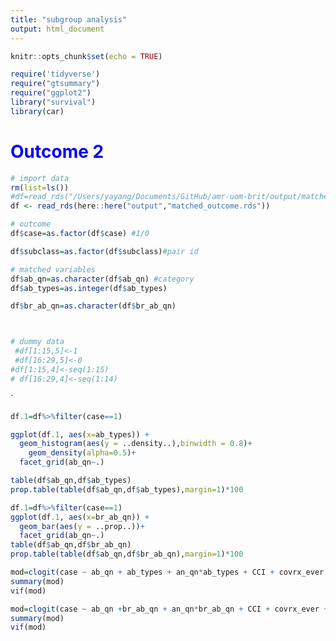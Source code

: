 ```yaml
---
title: "subgroup analysis"
output: html_document
---
```


```r
knitr::opts_chunk$set(echo = TRUE)
```


```r
require('tidyverse')
require("gtsummary")
require("ggplot2")
library("survival")
library(car)
```


# <font color=blue>**Outcome 2**</font>
```r
# import data
rm(list=ls())
#df=read_rds("/Users/yayang/Documents/GitHub/amr-uom-brit/output/matched_outcome.rds")
df <- read_rds(here::here("output","matched_outcome.rds"))

```

```r

# outcome
df$case=as.factor(df$case) #1/0

df$subclass=as.factor(df$subclass)#pair id

# matched variables
df$ab_qn=as.character(df$ab_qn) #category
df$ab_types=as.integer(df$ab_types)

df$br_ab_qn=as.character(df$br_ab_qn)




```

```r
# dummy data
 #df[1:15,5]<-1
 #df[16:29,5]<-0
#df[1:15,4]<-seq(1:15)
# df[16:29,4]<-seq(1:14)
```

`
```r
df.1=df%>%filter(case==1)

ggplot(df.1, aes(x=ab_types)) +
  geom_histogram(aes(y = ..density..),binwidth = 0.8)+
    geom_density(alpha=0.5)+
  facet_grid(ab_qn~.)

table(df$ab_qn,df$ab_types)
prop.table(table(df$ab_qn,df$ab_types),margin=1)*100
```



```r

df.1=df%>%filter(case==1)
ggplot(df.1, aes(x=br_ab_qn)) +
  geom_bar(aes(y = ..prop..))+
  facet_grid(ab_qn~.)
table(df$ab_qn,df$br_ab_qn)
prop.table(table(df$ab_qn,df$br_ab_qn),margin=1)*100
```

```r
mod=clogit(case ~ ab_qn + ab_types + an_qn*ab_types + CCI + covrx_ever + strata(subclass), df)
summary(mod)
vif(mod)
```


```r
mod=clogit(case ~ ab_qn +br_ab_qn + an_qn*br_ab_qn + CCI + covrx_ever + strata(subclass), df)
summary(mod)
vif(mod)
```


